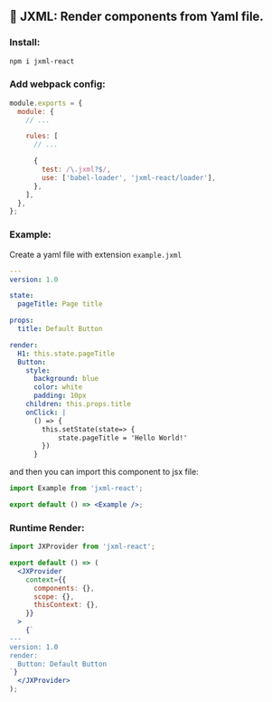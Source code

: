 ## 🚀 JXML: Render components from Yaml file.

### Install:

```bash
npm i jxml-react
```

### Add webpack config:

```jsx
module.exports = {
  module: {
    // ...

    rules: [
      // ...

      {
        test: /\.jxml?$/,
        use: ['babel-loader', 'jxml-react/loader'],
      },
    ],
  },
};
```

### Example:

Create a yaml file with extension `example.jxml`

```yaml
---
version: 1.0

state:
  pageTitle: Page title

props:
  title: Default Button

render:
  H1: this.state.pageTitle
  Button:
    style:
      background: blue
      color: white
      padding: 10px
    children: this.props.title
    onClick: |
      () => {
        this.setState(state=> {
            state.pageTitle = 'Hello World!'
        })
      }
```

and then you can import this component to jsx file:

```jsx
import Example from 'jxml-react';

export default () => <Example />;
```

### Runtime Render:

```jsx
import JXProvider from 'jxml-react';

export default () => (
  <JXProvider
    context={{
      components: {},
      scope: {},
      thisContext: {},
    }}
  >
    {`
---
version: 1.0 
render: 
  Button: Default Button
`}
  </JXProvider>
);
```
